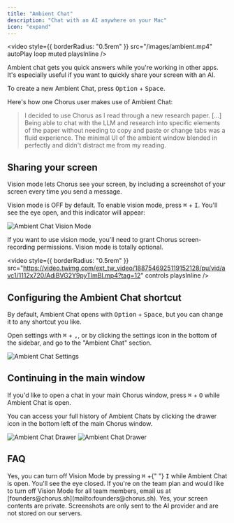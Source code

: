 ```yaml
---
title: "Ambient Chat"
description: "Chat with an AI anywhere on your Mac"
icon: "expand"
---
```


<video
    style={{ borderRadius: "0.5rem" }}
    src="/images/ambient.mp4"
    autoPlay
    loop
    muted
    playsInline
/>

Ambient chat gets you quick answers while you're working in other apps. It's especially useful if you want to quickly share your screen with an AI.

To create a new Ambient Chat, press <kbd>Option</kbd> + <kbd>Space</kbd>.

Here's how one Chorus user makes use of Ambient Chat:

> I decided to use Chorus as I read through a new research paper. [...] Being able to chat with the LLM and research into specific elements of the paper without needing to copy and paste or change tabs was a fluid experience. The minimal UI of the ambient window blended in perfectly and didn't distract me from my reading.

## Sharing your screen

Vision mode lets Chorus see your screen, by including a screenshot of your screen
every time you send a message.

Vision mode is OFF by default. To enable vision mode, press <kbd>⌘</kbd> + <kbd>I</kbd>. You'll see the eye open, and this indicator will appear:

<img src="/images/ambient-enabled.png" alt="Ambient Chat Vision Mode" />

If you want to use vision mode, you'll need to grant Chorus screen-recording
permissions. Vision mode is totally optional.

<video
    style={{ borderRadius: "0.5rem" }}
    src="https://video.twimg.com/ext_tw_video/1887546925119152128/pu/vid/avc1/1112x720/AdiBVG2Y9pyTlmBI.mp4?tag=12"
    controls
    playsInline
/>

## Configuring the Ambient Chat shortcut

By default, Ambient Chat opens with <kbd>Option</kbd> + <kbd>Space</kbd>, but you can change it to any shortcut you like.

Open settings with <kbd>⌘</kbd> + <kbd>,</kbd>, or by clicking the settings icon in the bottom of the sidebar, and go to the "Ambient Chat" section.

<img src="/images/ambient-settings.png" alt="Ambient Chat Settings" />

## Continuing in the main window

If you'd like to open a chat in your main Chorus window, press <kbd>⌘</kbd> + <kbd>O</kbd> while Ambient Chat is open.

You can access your full history of Ambient Chats by clicking the drawer  icon in the bottom left of the main Chorus window.

<img src="/images/ambient-chat-drawer-light.png" alt="Ambient Chat Drawer" className="dark:hidden" />
<img src="/images/ambient-chat-drawer-dark.png" alt="Ambient Chat Drawer" className="hidden dark:block" />

## FAQ

<AccordionGroup>
    <Accordion title="Can I turn off Vision Mode?">
        Yes, you can turn off Vision Mode by pressing <kbd>⌘</kbd> +{" "}
        <kbd>I</kbd> while Ambient Chat is open. You'll see the eye closed. If
        you're on the team plan and would like to turn off Vision Mode for all
        team members, email us at
        [founders@chorus.sh](mailto:founders@chorus.sh).
    </Accordion>
    <Accordion title="Are my screen contents private?">
        Yes, your screen contents are private. Screenshots are only sent to the
        AI provider and are not stored on our servers.
    </Accordion>
</AccordionGroup>
